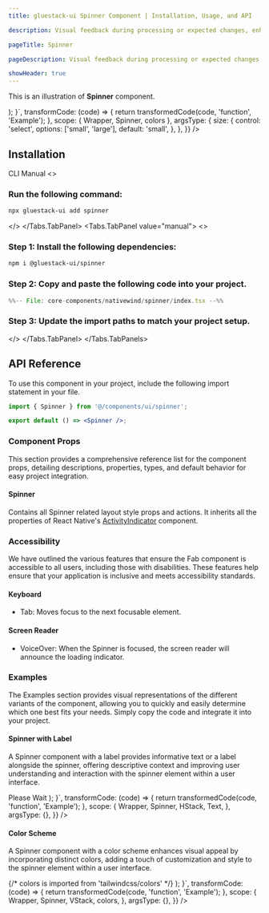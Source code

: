 ```yaml
---
title: gluestack-ui Spinner Component | Installation, Usage, and API

description: Visual feedback during processing or expected changes, enhancing user experience by minimizing uncertainty and frustration.

pageTitle: Spinner

pageDescription: Visual feedback during processing or expected changes, enhancing user experience by minimizing uncertainty and frustration.

showHeader: true
---
```



<Meta title="with-nativewind/Components/Feedback/Spinner" />



This is an illustration of **Spinner** component.

<Wrapper>
  <CodePreview
    showComponentRenderer={true}
    showArgsController={true}
    metaData={{
      code: `import { Spinner } from "@/components/ui/spinner";
function Example() {
  return (
    <Spinner {...props} color={colors.gray[500]} />
  );
}`,
      transformCode: (code) => {
        return transformedCode(code, 'function', 'Example');
      },
      scope: { Wrapper, Spinner, colors },
      argsType: {
        size: {
          control: 'select',
          options: ['small', 'large'],
          default: 'small',
        },
      },
    }}
  />
</Wrapper>

<br />

## Installation

<Tabs value="cli" type="section">
  <Tabs.TabList>
      <Tabs.Tab value="cli">
        <Tabs.TabTitle>CLI</Tabs.TabTitle>
      </Tabs.Tab>
     <Tabs.Tab value="manual">
        <Tabs.TabTitle>Manual</Tabs.TabTitle>
     </Tabs.Tab>
  </Tabs.TabList>
  <Tabs.TabPanels>
    <Tabs.TabPanel value="cli">
<>

### Run the following command:
  ```bash
  npx gluestack-ui add spinner
  ```
</>
    </Tabs.TabPanel>
    <Tabs.TabPanel value="manual"> 
<>

### Step 1: Install the following dependencies:
```bash
npm i @gluestack-ui/spinner
```

### Step 2: Copy and paste the following code into your project.
<CollapsibleCode>

```jsx 
%%-- File: core-components/nativewind/spinner/index.tsx --%% 
```
</CollapsibleCode>

### Step 3: Update the import paths to match your project setup.
</>
    </Tabs.TabPanel>
  </Tabs.TabPanels>
</Tabs>

## API Reference

To use this component in your project, include the following import statement in your file.

```jsx
import { Spinner } from '@/components/ui/spinner';
```

```jsx
export default () => <Spinner />;
```

### Component Props

This section provides a comprehensive reference list for the component props, detailing descriptions, properties, types, and default behavior for easy project integration.

#### Spinner

Contains all Spinner related layout style props and actions.
It inherits all the properties of React Native's [ActivityIndicator](https://reactnative.dev/docs/activityindicator) component.

### Accessibility

We have outlined the various features that ensure the Fab component is accessible to all users, including those with disabilities. These features help ensure that your application is inclusive and meets accessibility standards.

#### Keyboard

- Tab: Moves focus to the next focusable element.

#### Screen Reader

- VoiceOver: When the Spinner is focused, the screen reader will announce the loading indicator.

### Examples

The Examples section provides visual representations of the different variants of the component, allowing you to quickly and easily determine which one best fits your needs. Simply copy the code and integrate it into your project.

#### Spinner with Label

A Spinner component with a label provides informative text or a label alongside the spinner, offering descriptive context and improving user understanding and interaction with the spinner element within a user interface.

<Wrapper>
  <CodePreview
    showComponentRenderer={true}
    showArgsController={false}
    metaData={{
      code: `import { HStack } from "@/components/ui/hstack";
function Example() {
  return (
    <HStack space="sm" >
          <Spinner/>
          <Text size="md">Please Wait</Text>
        </HStack>
  );
}`,
      transformCode: (code) => {
        return transformedCode(code, 'function', 'Example');
      },
      scope: {
        Wrapper,
        Spinner,
        HStack,
        Text,
      },
      argsType: {},
    }}
  />
</Wrapper>

#### Color Scheme

A Spinner component with a color scheme enhances visual appeal by incorporating distinct colors, adding a touch of customization and style to the spinner element within a user interface.

<Wrapper>
  <CodePreview
    showComponentRenderer={true}
    showArgsController={false}
    metaData={{
      code: `import { Spinner } from "@/components/ui/spinner";
function Example() {
  return (
    <VStack space="md" >
      {/* colors is imported from 'tailwindcss/colors' */}
        <Spinner color={colors.indigo[600]} />
        <Spinner color={colors.emerald[600]} />
        <Spinner color={colors.amber[600]} />
        <Spinner color={colors.fuchsia[600]} />
      </VStack>
  );
}`,
      transformCode: (code) => {
        return transformedCode(code, 'function', 'Example');
      },
      scope: {
        Wrapper,
        Spinner,
        VStack,
        colors,
      },
      argsType: {},
    }}
  />
</Wrapper>
